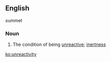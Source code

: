 ==English== summet

===Noun===
{{en-noun|-}}

# The condition of being [[unreactive]]; [[inertness]]

[[ko:unreactivity]]